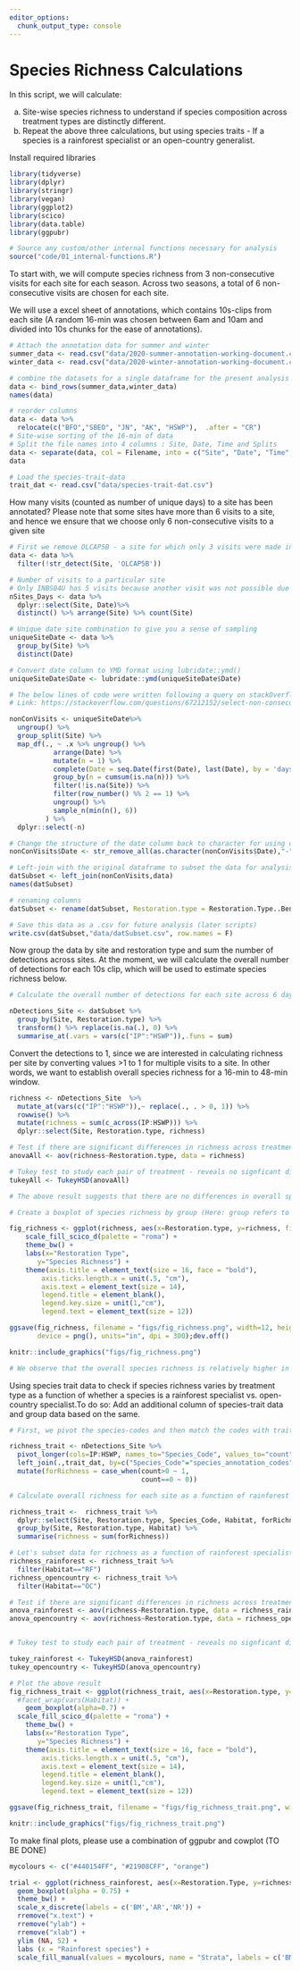 ```yaml
---
editor_options: 
  chunk_output_type: console
---
```


# Species Richness Calculations

In this script, we will calculate:

a) Site-wise species richness to understand if species composition across treatment types are distinctly different. 
b) Repeat the above three calculations, but using species traits - If a species is a rainforest specialist or an open-country generalist.

Install required libraries
```r
library(tidyverse)
library(dplyr)
library(stringr)
library(vegan)
library(ggplot2)
library(scico)
library(data.table)
library(ggpubr)

# Source any custom/other internal functions necessary for analysis
source("code/01_internal-functions.R")
```

To start with, we will compute species richness from 3 non-consecutive visits for each site for each season. Across two seasons, a total of 6 non-consecutive visits are chosen for each site. 

We will use a excel sheet of annotations, which contains 10s-clips from each site (A random 16-min was chosen between 6am and 10am and divided into 10s chunks for the ease of annotations).
```r
# Attach the annotation data for summer and winter
summer_data <- read.csv("data/2020-summer-annotation-working-document.csv")
winter_data <- read.csv("data/2020-winter-annotation-working-document.csv")

# combine the datasets for a single dataframe for the present analysis
data <- bind_rows(summer_data,winter_data)
names(data)

# reorder columns
data <- data %>%
  relocate(c("BFO","SBEO", "JN", "AK", "HSWP"),  .after = "CR")                                                                     
# Site-wise sorting of the 16-min of data
# Split the file names into 4 columns : Site, Date, Time and Splits  
data <- separate(data, col = Filename, into = c("Site", "Date", "Time", "Splits"), sep = "_")
data

# Load the species-trait-data
trait_dat <- read.csv("data/species-trait-dat.csv")
```

How many visits (counted as number of unique days) to a site has been annotated? Please note that some sites have more than 6 visits to a site, and hence we ensure that we choose only 6 non-consecutive visits to a given site
```r
# First we remove OLCAP5B - a site for which only 3 visits were made in summer and not sampled as a result of logistic reasons in winter
data <- data %>%
  filter(!str_detect(Site, 'OLCAP5B'))

# Number of visits to a particular site
# Only INBS04U has 5 visits because another visit was not possible due to rain
nSites_Days <- data %>%
  dplyr::select(Site, Date)%>%
  distinct() %>% arrange(Site) %>% count(Site)

# Unique date site combination to give you a sense of sampling
uniqueSiteDate <- data %>%
  group_by(Site) %>%
  distinct(Date)

# Convert date column to YMD format using lubridate::ymd()
uniqueSiteDate$Date <- lubridate::ymd(uniqueSiteDate$Date)

# The below lines of code were written following a query on stackOverflow to select six non-consecutive visits to any site
# Link: https://stackoverflow.com/questions/67212152/select-non-consecutive-dates-for-every-grouped-element-in-r

nonConVisits <- uniqueSiteDate%>% 
  ungroup() %>% 
  group_split(Site) %>% 
  map_df(., ~ .x %>% ungroup() %>%
           arrange(Date) %>%
           mutate(n = 1) %>%
           complete(Date = seq.Date(first(Date), last(Date), by = 'days'))%>%
           group_by(n = cumsum(is.na(n))) %>%
           filter(!is.na(Site)) %>%
           filter(row_number() %% 2 == 1) %>%
           ungroup() %>%
           sample_n(min(n(), 6))
         ) %>%
  dplyr::select(-n)

# Change the structure of the date column back to character for using one of the join functions
nonConVisits$Date <- str_remove_all(as.character(nonConVisits$Date),"-")

# Left-join with the original dataframe to subset the data for analysis
datSubset <- left_join(nonConVisits,data)
names(datSubset)

# renaming columns
datSubset <- rename(datSubset, Restoration.type = Restoration.Type..Benchmark.Active.Passive.)

# Save this data as a .csv for future analysis (later scripts)
write.csv(datSubset,"data/datSubset.csv", row.names = F)
```

Now group the data by site and restoration type and sum the number of detections across sites. At the moment, we will calculate the overall number of detections for each 10s clip, which will be used to estimate species richness below.
```r
# Calculate the overall number of detections for each site across 6 days of data (translates to ~ 96 min of data per site)

nDetections_Site <- datSubset %>%
  group_by(Site, Restoration.type) %>%
  transform() %>% replace(is.na(.), 0) %>%
  summarise_at(.vars = vars(c("IP":"HSWP")),.funs = sum) 
```

Convert the detections to 1, since we are interested in calculating richness per site by converting values >1 to 1 for multiple visits to a site. In other words, we want to establish overall species richness for a 16-min to 48-min window.
```r
richness <- nDetections_Site  %>% 
  mutate_at(vars(c("IP":"HSWP")),~ replace(., . > 0, 1)) %>%
  rowwise() %>% 
  mutate(richness = sum(c_across(IP:HSWP))) %>%
  dplyr::select(Site, Restoration.type, richness)

# Test if there are significant differences in richness across treatment types
anovaAll <- aov(richness~Restoration.type, data = richness)

# Tukey test to study each pair of treatment - reveals no signficant difference across treatment types
tukeyAll <- TukeyHSD(anovaAll)

# The above result suggests that there are no differences in overall species richness across treatment types

# Create a boxplot of species richness by group (Here: group refers to Restoration Type)

fig_richness <- ggplot(richness, aes(x=Restoration.type, y=richness, fill=Restoration.type)) +  geom_boxplot(alpha=0.7) + 
    scale_fill_scico_d(palette = "roma") +
    theme_bw() +
    labs(x="Restoration Type", 
       y="Species Richness") +
    theme(axis.title = element_text(size = 16, face = "bold"), 
        axis.ticks.length.x = unit(.5, "cm"),
        axis.text = element_text(size = 14),
        legend.title = element_blank(),
        legend.key.size = unit(1,"cm"),
        legend.text = element_text(size = 12))

ggsave(fig_richness, filename = "figs/fig_richness.png", width=12, height=7,
       device = png(), units="in", dpi = 300);dev.off()

knitr::include_graphics("figs/fig_richness.png")

# We observe that the overall species richness is relatively higher in passively restored forest patches, followed by benchmark (protected area) forest patches and actively restored forest patches (But these differences are not significant)
```

Using species trait data to check if species richness varies by treatment type as a function of whether a species is a rainforest specialist vs. open-country specialist.To do so: Add an additional column of species-trait data and group data based on the same.
```r
# First, we pivot the species-codes and then match the codes with trait_data and reformat the data to keep all detections>0 as 1 else they are 0

richness_trait <- nDetections_Site %>%
  pivot_longer(cols=IP:HSWP, names_to="Species_Code", values_to="count") %>%
  left_join(.,trait_dat, by=c("Species_Code"="species_annotation_codes")) %>%
  mutate(forRichness = case_when(count>0 ~ 1,
                                 count==0 ~ 0))

# Calculate overall richness for each site as a function of rainforest species and open-country species

richness_trait <-  richness_trait %>%
  dplyr::select(Site, Restoration.type, Species_Code, Habitat, forRichness)%>%
  group_by(Site, Restoration.type, Habitat) %>%
  summarise(richness = sum(forRichness))

# Let's subset data for richness as a function of rainforest specialists and open-country generalists and test for significant differences (if any)
richness_rainforest <- richness_trait %>%
  filter(Habitat=="RF")
richness_opencountry <- richness_trait %>%
  filter(Habitat=="OC")

# Test if there are significant differences in richness across treatment types as a function of species trait
anova_rainforest <- aov(richness~Restoration.type, data = richness_rainforest)
anova_opencountry <- aov(richness~Restoration.type, data = richness_opencountry)


# Tukey test to study each pair of treatment - reveals no signficant difference across treatment types for rainforest birds, but a significant difference between benchmark-active and benchmark-passive sites for open country birds

tukey_rainforest <- TukeyHSD(anova_rainforest)
tukey_opencountry <- TukeyHSD(anova_opencountry)

# Plot the above result
fig_richness_trait <- ggplot(richness_trait, aes(x=Restoration.type, y=richness, fill=Habitat)) +
  #facet_wrap(vars(Habitat)) +
    geom_boxplot(alpha=0.7) + 
  scale_fill_scico_d(palette = "roma") +
    theme_bw() +
    labs(x="Restoration Type", 
       y="Species Richness") +
    theme(axis.title = element_text(size = 16, face = "bold"), 
        axis.ticks.length.x = unit(.5, "cm"),
        axis.text = element_text(size = 14),
        legend.title = element_blank(),
        legend.key.size = unit(1,"cm"),
        legend.text = element_text(size = 12))

ggsave(fig_richness_trait, filename = "figs/fig_richness_trait.png", width=12, height=7,device = png(), units="in", dpi = 300); dev.off()

knitr::include_graphics("figs/fig_richness_trait.png")
```

To make final plots, please use a combination of ggpubr and cowplot (TO BE DONE)
```r
mycolours <- c("#440154FF", "#21908CFF", "orange")

trial <- ggplot(richness_rainforest, aes(x=Restoration.Type, y=richness, fill = Restoration.Type)) + 
  geom_boxplot(alpha = 0.75) + 
  theme_bw() +
  scale_x_discrete(labels = c('BM','AR','NR')) +
  rremove("x.text") +
  rremove("ylab") +
  rremove("xlab") +
  ylim (NA, 52) +
  labs (x = "Rainforest species") +
  scale_fill_manual(values = mycolours, name = "Strata", labels = c('BM','AR','NR')) + stat_summary(geom = 'text', label = c("a", "b", "b"), fun = max, vjust = -1)

```

